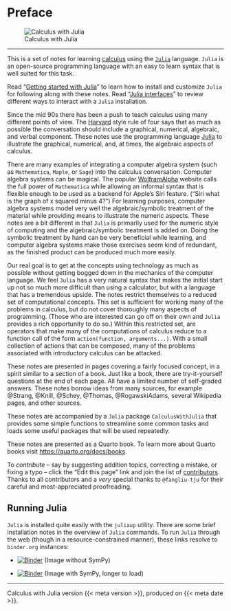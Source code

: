 # Preface {.unnumbered}


![Calculus with Julia](misc/logo.png)

----

This is a set of notes for learning
[calculus](http://en.wikipedia.org/wiki/Calculus) using the
[`Julia`](https://julialang.org) language. `Julia` is an open-source
programming language with an easy to learn syntax that is well suited
for this task.

Read "[Getting started with Julia](./misc/getting_started_with_julia.html)" to learn how to install and customize  `Julia` for following along with these notes. Read "[Julia interfaces](./misc/julia_interfaces.html)" to review different ways to interact with a `Julia` installation.

Since the mid 90s there has been a push to teach calculus using many
different points of view. The
[Harvard](http://www.math.harvard.edu/~knill/pedagogy/harvardcalculus/)
style rule of four says that as much as possible the conversation
should include a graphical, numerical, algebraic, and verbal
component. These notes use the programming language
[Julia](http://julialang.org) to illustrate the graphical, numerical,
and, at times, the algebraic aspects of calculus.

There are many examples of integrating a computer algebra system (such
as `Mathematica`, `Maple`, or `Sage`) into the calculus
conversation. Computer algebra systems can be magical. The popular
[WolframAlpha](http://www.wolframalpha.com/) website calls the full
power of `Mathematica` while allowing an informal syntax that is
flexible enough to be used as a backend for Apple's Siri
feature. ("Siri what is the graph of x squared minus 4?")  For
learning purposes, computer algebra systems model very well the
algebraic/symbolic treatment of the material while providing means to
illustrate the numeric aspects.  These notes are a bit different in
that `Julia` is primarily used for the numeric style of computing and
the algebraic/symbolic treatment is added on. Doing the symbolic
treatment by hand can be very beneficial while learning, and computer
algebra systems make those exercises seem kind of redundant, as the
finished product can be produced much more easily.

Our real goal is to get at the concepts using technology as much as
possible without getting bogged down in the mechanics of the computer
language. We feel `Julia` has a very natural syntax that makes the
initial start up not so much more difficult than using a calculator,
but with a language that has a tremendous upside. The notes restrict
themselves to a reduced set of computational concepts. This set is
sufficient for working many of the problems in calculus, but do not
cover thoroughly many aspects of programming. (Those who are
interested can go off on their own and `Julia` provides a rich
opportunity to do so.) Within this restricted set, are operators that
make many of the computations of calculus reduce to a function call of
the form `action(function, arguments...)`. With a small collection of
actions that can be composed, many of the problems associated with
introductory calculus can be attacked.


These notes are presented in pages covering a fairly focused concept,
in a spirit similar to a section of a book. Just like a book, there
are try-it-yourself questions at the end of each page. All have a
limited number of self-graded answers. These notes borrow ideas from
many sources, for example @Strang, @Knill, @Schey, @Thomas,
@RogawskiAdams, several Wikipedia pages, and other sources.

These notes are accompanied by a `Julia` package `CalculusWithJulia`
that provides some simple functions to streamline some common tasks
and loads some useful packages that will be used repeatedly.

These notes are presented as a Quarto book. To learn more about Quarto
books visit <https://quarto.org/docs/books>.

<!--
These notes may be compiled into a `pdf` file through Quarto. As the result is rather large, we do not provide that file for download. For the interested reader, downloading the repository, instantiating the environment, and running `quarto` to render to `pdf` in the `quarto` subdirectory should produce that file (after some time).
-->

To *contribute* -- say by suggesting addition topics, correcting a
mistake, or fixing a typo -- click the "Edit this page" link and join the list of [contributors](https://github.com/jverzani/CalculusWithJuliaNotes.jl/graphs/contributors). Thanks to all contributors and a *very* special thanks to `@fangliu-tju` for their careful and most-appreciated proofreading.

## Running Julia

`Julia` is installed quite easily with the `juliaup` utility. There are some brief installation notes in the overview of `Julia` commands. To run `Julia` through the web (though in a resource-constrained manner), these links resolve to `binder.org` instances:


* [![Binder](https://mybinder.org/badge_logo.svg)](https://mybinder.org/v2/gh/jverzani/CalculusWithJuliaBinder.jl/main?labpath=blank-notebook.ipynb) (Image without SymPy)


* [![Binder](https://mybinder.org/badge_logo.svg)](https://mybinder.org/v2/gh/jverzani/CalculusWithJuliaBinder.jl/sympy?labpath=blank-notebook.ipynb) (Image with SymPy, longer to load)



----

Calculus with Julia version {{< meta version >}}, produced on {{< meta date >}}.
